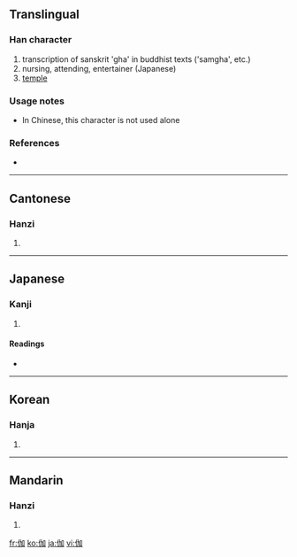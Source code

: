 ==Translingual==

===Han character===
{{Han char|rn=9|rad=人|as=05|sn=7|four=2620<sub>0</sub>|canj=人大尸口 (OKSR)}}

# transcription of sanskrit 'gha' in buddhist texts ('samgha', etc.)
# nursing, attending, entertainer (Japanese)
# [[temple]]

===Usage notes===
* In Chinese, this character is not used alone<!--is this true?-->

===References===
* {{Han ref|kx=0097.120|dkj=00486|dj=0205.170|hdz=10140.070|uh=4F3D|ud=20285|bh=A6F7|bd=42743}}

----

==Cantonese==

===Hanzi===
{{yue-hanzi|jyut=|y=ga1, ke4}}

# {{defn|Cantonese}}

----

==Japanese==

===Kanji===
{{ja-kanji|grade=|rs=人05}}

# {{defn|Japanese}}

====Readings====
* {{ja-readings|on=[[きゃ]] (kya), [[か]] (ka), [[が]] (ga)|kun=[[とぎ]] (togi)}}

----

==Korean==

===Hanja===
{{ko-hanja|hangeul=가|eumhun=[[절]]|rv=ga|mr=ka}}

# {{defn|Korean}}

----

==Mandarin==

===Hanzi===
{{cmn-hanzi|pin=[[jiā]] ([[jia1]]), [[qié]] ([[qie2]])|wg=chia<sup>1</sup>, ch'ieh<sup>2</sup>}}

# {{defn|Mandarin}}

[[fr:伽]]
[[ko:伽]]
[[ja:伽]]
[[vi:伽]]